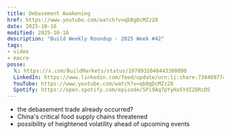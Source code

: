 ```yaml
---
title: Debasement Awakening
href: https://www.youtube.com/watch?v=qb8gDcMZz28
date: 2025-10-16
modified: 2025-10-16
description: "Build Weekly Roundup - 2025 Week #42"
tags:
- video
- macro
posse:
  𝕏: https://x.com/BuildMarkets/status/1978932048443380090
  LinkedIn: https://www.linkedin.com/feed/update/urn:li:share:7384697743765622784/
  YouTube: https://www.youtube.com/watch?v=qb8gDcMZz28
  Spotify: https://open.spotify.com/episode/5Pi9Aq7pYyHa5YdI2DRcDS
---
```


- the debasement trade already occurred?
- China's critical food supply chains threatened
- possibility of heightened volatility ahead of upcoming events

<YouTube title="DEBASEMENT AWAKENING - BUILD WEEKLY ROUNDUP - 2025 WEEK #42" videoURL="https://www.youtube.com/watch?v=qb8gDcMZz28" />
